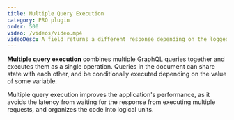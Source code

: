 ```yaml
---
title: Multiple Query Execution
category: PRO plugin
order: 500
video: /videos/video.mp4
videoDesc: A field returns a different response depending on the logged-in user being an admin or not.
---
```


**Multiple query execution** combines multiple GraphQL queries together and executes them as a single operation. Queries in the document can share state with each other, and be conditionally executed depending on the value of some variable.

Multiple query execution improves the application's performance, as it avoids the latency from waiting for the response from executing multiple requests, and organizes the code into logical units.
